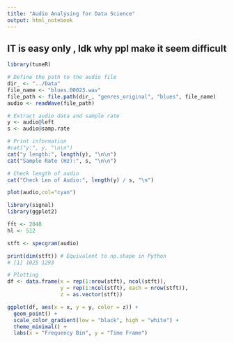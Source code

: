 ```yaml
---
title: "Audio Analysing for Data Science"
output: html_notebook
---
```



## IT is easy only , Idk why ppl make it seem difficult


```r
library(tuneR)

# Define the path to the audio file
dir_ <- "../Data"
file_name <- "blues.00023.wav"
file_path <- file.path(dir_, "genres_original", "blues", file_name)
audio <- readWave(file_path)
```


```r
# Extract audio data and sample rate
y <- audio@left
s <- audio@samp.rate

# Print information
#cat("y:", y, "\n\n")
cat("y length:", length(y), "\n\n")
cat("Sample Rate (Hz):", s, "\n\n")

# Check length of audio
cat("Check Len of Audio:", length(y) / s, "\n")
```


```r


plot(audio,col="cyan")

```
```r
library(signal)
library(ggplot2)

fft <- 2048
hl <- 512

stft <- specgram(audio)

print(dim(stft)) # Equivalent to np.shape in Python
# [1] 1025 1293

# Plotting
df <- data.frame(x = rep(1:nrow(stft), ncol(stft)),
                 y = rep(1:ncol(stft), each = nrow(stft)),
                 z = as.vector(stft))

ggplot(df, aes(x = x, y = y, color = z)) +
  geom_point() +
  scale_color_gradient(low = "black", high = "white") +
  theme_minimal() +
  labs(x = "Frequency Bin", y = "Time Frame")
```
